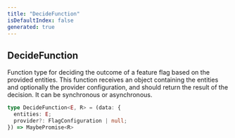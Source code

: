 ```yaml
---
title: "DecideFunction"
isDefaultIndex: false
generated: true
---
```



<!-- This file was generated from the CommandKit source. Do not modify. Instead, re-run the "docgen" script -->


## DecideFunction

<GenerationInfo sourceFile="packages/commandkit/src/flags/feature-flags.ts" sourceLine="49" packageName="commandkit" />

Function type for deciding the outcome of a feature flag based on the provided entities.
This function receives an object containing the entities and optionally the provider configuration,
and should return the result of the decision.
It can be synchronous or asynchronous.

```ts title="Signature"
type DecideFunction<E, R> = (data: {
  entities: E;
  provider?: FlagConfiguration | null;
}) => MaybePromise<R>
```
